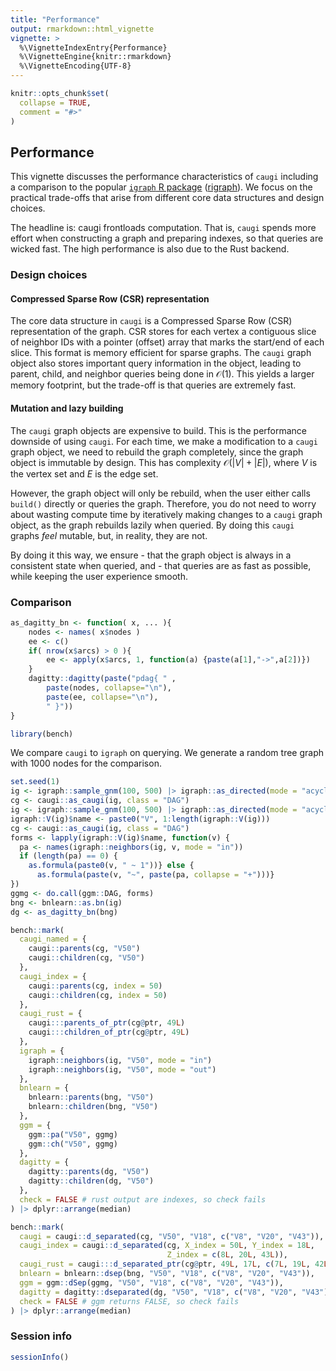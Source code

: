 ```yaml
---
title: "Performance"
output: rmarkdown::html_vignette
vignette: >
  %\VignetteIndexEntry{Performance}
  %\VignetteEngine{knitr::rmarkdown}
  %\VignetteEncoding{UTF-8}
---
```


```r
knitr::opts_chunk$set(
  collapse = TRUE,
  comment = "#>"
)
```

## Performance

This vignette discusses the performance characteristics of `caugi` including a comparison to the popular [`igraph` R package](https://igraph.org/r/) ([rigraph](https://github.com/igraph/rigraph)).
We focus on the practical trade-offs that arise from different core data structures and design choices.

The headline is: caugi frontloads computation.
That is, `caugi` spends more effort when constructing a graph and preparing indexes, so that queries are wicked fast. The high performance is also due to the Rust backend.

### Design choices

#### Compressed Sparse Row (CSR) representation

The core data structure in `caugi` is a Compressed Sparse Row (CSR) representation of the graph.
CSR stores for each vertex a contiguous slice of neighbor IDs with a pointer (offset) array that marks the start/end of each slice.
This format is memory efficient for sparse graphs. The `caugi` graph object also stores important query information in the object, leading to parent, child, and neighbor queries being done in $\mathcal{O}(1)$. This yields a larger memory footprint, but the trade-off is that queries are extremely fast.

#### Mutation and lazy building

The `caugi` graph objects are expensive to build. This is the performance downside of using `caugi`. For each time, we make a modification to a `caugi` graph object, we need to rebuild the graph completely, since the graph object is immutable by design. This has complexity $\mathcal{O}(|V| + |E|)$, where $V$ is the vertex set and $E$ is the edge set. 

However, the graph object will only be rebuild, when the user either calls `build()` directly or queries the graph. Therefore, you do not need to worry about wasting compute time by iteratively making changes to a `caugi` graph object, as the graph rebuilds lazily when queried. By doing this `caugi` graphs _feel_ mutable, but, in reality, they are not. 

By doing it this way, we ensure 
- that the graph object is always in a consistent state when queried, and
- that queries are as fast as possible,
while keeping the user experience smooth.

### Comparison
```r
as_dagitty_bn <- function( x, ... ){
	nodes <- names( x$nodes )
	ee <- c()
	if( nrow(x$arcs) > 0 ){
		ee <- apply(x$arcs, 1, function(a) {paste(a[1],"->",a[2])})
	}
	dagitty::dagitty(paste("pdag{ " , 
		paste(nodes, collapse="\n"), 
		paste(ee, collapse="\n"), 
		" }"))
}
```

```r
library(bench)
```

We compare `caugi` to `igraph` on querying. 
We generate a random tree graph with 1000 nodes for the comparison.

```r
set.seed(1)
ig <- igraph::sample_gnm(100, 500) |> igraph::as_directed(mode = "acyclic")
cg <- caugi::as_caugi(ig, class = "DAG")
ig <- igraph::sample_gnm(100, 500) |> igraph::as_directed(mode = "acyclic")
igraph::V(ig)$name <- paste0("V", 1:length(igraph::V(ig)))
cg <- caugi::as_caugi(ig, class = "DAG")
forms <- lapply(igraph::V(ig)$name, function(v) {
  pa <- names(igraph::neighbors(ig, v, mode = "in"))
  if (length(pa) == 0) {
    as.formula(paste0(v, " ~ 1"))} else {
      as.formula(paste(v, "~", paste(pa, collapse = "+")))}
})
ggmg <- do.call(ggm::DAG, forms)
bng <- bnlearn::as.bn(ig)
dg <- as_dagitty_bn(bng)
```

```r
bench::mark(
  caugi_named = {
    caugi::parents(cg, "V50")
    caugi::children(cg, "V50")
  },
  caugi_index = {
    caugi::parents(cg, index = 50)
    caugi::children(cg, index = 50)
  },
  caugi_rust = {
    caugi:::parents_of_ptr(cg@ptr, 49L)
    caugi:::children_of_ptr(cg@ptr, 49L)
  },
  igraph = {
    igraph::neighbors(ig, "V50", mode = "in")
    igraph::neighbors(ig, "V50", mode = "out")
  },
  bnlearn = {
    bnlearn::parents(bng, "V50")
    bnlearn::children(bng, "V50")
  },
  ggm = {
    ggm::pa("V50", ggmg)
    ggm::ch("V50", ggmg)
  },
  dagitty = {
    dagitty::parents(dg, "V50")
    dagitty::children(dg, "V50")
  },
  check = FALSE # rust output are indexes, so check fails
) |> dplyr::arrange(median)
```

```r
bench::mark(
  caugi = caugi::d_separated(cg, "V50", "V18", c("V8", "V20", "V43")),
  caugi_index = caugi::d_separated(cg, X_index = 50L, Y_index = 18L, 
                                   Z_index = c(8L, 20L, 43L)),
  caugi_rust = caugi:::d_separated_ptr(cg@ptr, 49L, 17L, c(7L, 19L, 42L)),
  bnlearn = bnlearn::dsep(bng, "V50", "V18", c("V8", "V20", "V43")),
  ggm = ggm::dSep(ggmg, "V50", "V18", c("V8", "V20", "V43")), 
  dagitty = dagitty::dseparated(dg, "V50", "V18", c("V8", "V20", "V43")), 
  check = FALSE # ggm returns FALSE, so check fails
) |> dplyr::arrange(median)
```

### Session info

```r
sessionInfo()
```
